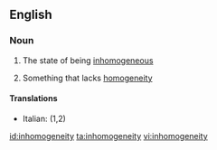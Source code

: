 ==English==

===Noun===
{{en-noun|inhomogeneities|-}}

#{{uncountable}} The state of being [[inhomogeneous]]
#{{countable}} Something that lacks [[homogeneity]]

====Translations====
{{top}}
*Italian: {{t-|it|disomogeneità|f}} (1,2)
{{mid}}

{{bottom}}

[[id:inhomogeneity]]
[[ta:inhomogeneity]]
[[vi:inhomogeneity]]